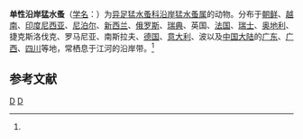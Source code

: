 {{Speciesbox
| taxon = Epactophanes richardi
| binomial_authority = (Mrazek, 1894)<ref name='id12530'>{{cite web| url =http://www.bioinfo.cn/db05/BjdwSpecies.php?action=view&id=12530| title =单性沿岸猛水蚤| work =《中国动物物种编目数据库》| publisher =中国科学院微生物研究所| author =中国科学院动物研究所| accessdate =2009-04-28| deadurl =yes| archiveurl =https://web.archive.org/web/20131203122335/http://www.bioinfo.cn/db05/BjdwSpecies.php?action=view| archivedate =2013-12-03}}</ref>
}}

'''单性沿岸猛水蚤'''（[[学名|学名]]：{{lang|la|''Epactophanes richardi''}}）为[[异足猛水蚤科|异足猛水蚤科]][[沿岸猛水蚤属|沿岸猛水蚤属]]的动物。分布于[[朝鲜|朝鲜]]、[[越南|越南]]、[[印度尼西亚|印度尼西亚]]、[[尼泊尔|尼泊尔]]、[[新西兰|新西兰]]、[[俄罗斯|俄罗斯]]、[[瑞典|瑞典]]、英国、[[法国|法国]]、[[瑞士|瑞士]]、[[奥地利|奥地利]]、捷克斯洛伐克、罗马尼亚、南斯拉夫、[[德国|德国]]、[[意大利|意大利]]、波以及[[中国大陆|中国大陆]]的[[广东|广东]]、[[广西|广西]]、[[四川|四川]]等地，常栖息于江河的沿岸带。<ref name='id12530'/>

== 参考文献 ==
{{reflist}}

{{节肢动物小作品}}

{{taxonbar}}
[[Category:_1894年描述的动物|D]]
[[Category:沿岸猛水蚤属|D]]